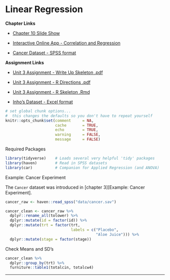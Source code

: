 # Linear Regression

**Chapter Links**

* [Chapter 10 Slide Show](http://tysonbarrett.com/EDUC-6600/Slides/u03_Ch10_LinReg.html#1)

* [Interactive Online App - Correlation and Regression](http://digitalfirst.bfwpub.com/stats_applet/stats_applet_5_correg.html)

* [Cancer Dataset - SPSS format](https://usu.box.com/s/9c92zof5whb76bphmzxn3vqx5702qgq6)



**Assignment Links**

* [Unit 3 Assignment - Write Up Skeleton .pdf](https://usu.box.com/s/vjcsotiqwu1mwnwgzbfyig6k451ymgow)

* [Unit 3 Assignment - R Directions .pdf](https://usu.box.com/s/ectr9zx8qfbbm59h0qcexjreje5r9aio)

* [Unit 3 Assignment - R Skeleton .Rmd](https://usu.box.com/s/k3vzw6nuq5tw66bxeptcyzth38pj69f9)

* [Inho's Dataset - Excel format](https://usu.box.com/s/hyky7eb24l6vvzj2xboedhcx1xolrpw1)




```r
# set global chunk options...  
#  this changes the defaults so you don't have to repeat yourself
knitr::opts_chunk$set(comment     = NA,
                      cache       = TRUE,
                      echo        = TRUE, 
                      warning     = FALSE, 
                      message     = FALSE)
```



Required Packages 

```r
library(tidyverse)    # Loads several very helpful 'tidy' packages
library(haven)        # Read in SPSS datasets
library(car)          # Companion for Applied Regression (and ANOVA)
```




Example: Cancer Experiment 

The `Cancer` dataset was introduced in [chapter 3][Example: Cancer Experiment].


```r
cancer_raw <- haven::read_spss("data/cancer.sav")

cancer_clean <- cancer_raw %>% 
  dplyr::rename_all(tolower) %>% 
  dplyr::mutate(id = factor(id)) %>% 
  dplyr::mutate(trt = factor(trt,
                             labels = c("Placebo", 
                                        "Aloe Juice"))) %>% 
  dplyr::mutate(stage = factor(stage))
```



Check Means and SD’s

```r
cancer_clean %>% 
  dplyr::group_by(trt) %>% 
  furniture::table1(totalcin, totalcw4)
```


-------------------------------------------------------


## 